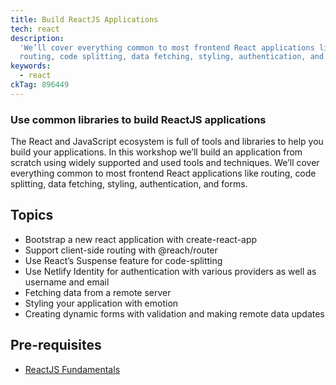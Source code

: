 ```yaml
---
title: Build ReactJS Applications
tech: react
description:
  'We’ll cover everything common to most frontend React applications like
  routing, code splitting, data fetching, styling, authentication, and forms.'
keywords:
  - react
ckTag: 896449
---
```


### Use common libraries to build ReactJS applications

The React and JavaScript ecosystem is full of tools and libraries to help you
build your applications. In this workshop we’ll build an application from
scratch using widely supported and used tools and techniques. We’ll cover
everything common to most frontend React applications like routing, code
splitting, data fetching, styling, authentication, and forms.

## Topics

- Bootstrap a new react application with create-react-app
- Support client-side routing with @reach/router
- Use React’s Suspense feature for code-splitting
- Use Netlify Identity for authentication with various providers as well as
  username and email
- Fetching data from a remote server
- Styling your application with emotion
- Creating dynamic forms with validation and making remote data updates

## Pre-requisites

- [ReactJS Fundamentals](/workshops/react-js-fundamentals)
